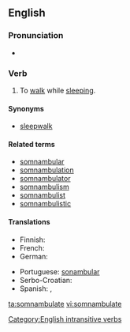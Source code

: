==English==

===Pronunciation===
* {{a|US}} {{IPA|/sɑːm.ˈnæm.bju.ˌleɪt/|/sɑːm.ˈnæm.bjə.ˌleɪt/|/səm.ˈnæm.bjə.ˌleɪt/}}

===Verb===
{{en-verb|somnambulat|ing}}

# {{intransitive}} To [[walk]] while [[sleep]]ing.

====Synonyms====
* [[sleepwalk]]

====Related terms====
* [[somnambular]]
* [[somnambulation]]
* [[somnambulator]]
* [[somnambulism]]
* [[somnambulist]]
* [[somnambulistic]]

====Translations====
{{trans-top|to walk while sleeping}}
* Finnish: {{t-|fi|kävellä unissaan}}
* French: {{t+|fr|somnambuler}}
* German: {{t-|de|schlafwandeln}}
{{trans-mid}}
* Portuguese: [[sonambular]]
* Serbo-Croatian: {{t-|sh|mesečarstvo}}
* Spanish: {{t-SOP|es|[[ser]] [[sonámbulo]]}}, {{t-SOP|es|[[pasear]]se [[dormido]]}}
{{trans-bottom}}

[[Category:English intransitive verbs]]

[[ta:somnambulate]]
[[vi:somnambulate]]